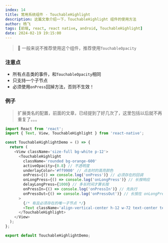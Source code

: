 ```yaml
---
index: 14
title: 常用系统组件 - TouchableHighlight
description: 这篇文章介绍一下，TouchableHighlight 组件的使用方法
author: 杨飞
tags: [前端, react, react native, android, TouchableHighlight]
date: 2024-02-19 19:15:00
---
```


> 📌 一般来说不推荐使用这个组件，推荐使用`TouchableOpacity`

### 注意点
  - 所有点击类的事件，和`TouchableOpacity`相同
  - 只支持一个子节点
  - 必须使用`onPress`回掉方法，否则不生效！

### 例子

  > 扩展类名的配置，前面的文章，已经提到了好几次了，这里包括以后就不再重复了。。。

  ```javascript
  import React from 'react';
  import { Text, View, TouchableHighlight } from 'react-native';

  const TouchableHighlightDemo = () => {
    return (
      <View className='size-full bg-white p-12'>
        <TouchableHighlight
          className='rounded bg-orange-600'
          activeOpacity={0.8} // 不透明度
          underlayColor='#ff9900' // 点击时的高亮颜色
          onPress={() => console.log('onPress')} // 必须存在的回调
          onLongPress={() => console.log('onLongPress')} // 长按响应
          delayLongPress={1000} // 多长时间才算长按
          onPressIn={() => console.log('onPressIn')} // 先执行
          onPressOut={() => console.log('onPressOut')} // 长按在 onLongPress 之后执行，点击在 onPress 之前执行。
        >
          {/* 有且必须存在的唯一子节点 */}
          <Text className='align-vertical-center h-12 w-72 text-center text-white'>来点我呀</Text>
        </TouchableHighlight>
      </View>
    );
  };

  export default TouchableHighlightDemo;
  ```

